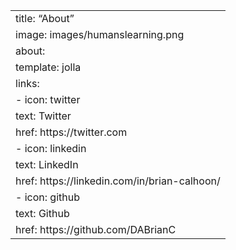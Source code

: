 ---
title: "About"
image: images/humanslearning.png
about:
  template: jolla
  links:
    - icon: twitter
      text: Twitter
      href: https://twitter.com
    - icon: linkedin
      text: LinkedIn
      href: https://linkedin.com/in/brian-calhoon/ 
    - icon: github
      text: Github
      href: https://github.com/DABrianC
---